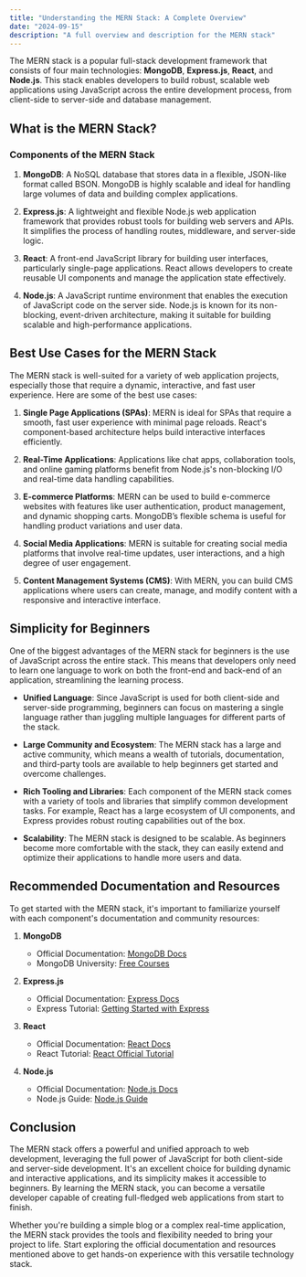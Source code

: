 ```yaml
---
title: "Understanding the MERN Stack: A Complete Overview"
date: "2024-09-15"
description: "A full overview and description for the MERN stack"
---
```


The MERN stack is a popular full-stack development framework that consists of four main technologies: **MongoDB**, **Express.js**, **React**, and **Node.js**. This stack enables developers to build robust, scalable web applications using JavaScript across the entire development process, from client-side to server-side and database management.

## What is the MERN Stack?

### Components of the MERN Stack

1. **MongoDB**: A NoSQL database that stores data in a flexible, JSON-like format called BSON. MongoDB is highly scalable and ideal for handling large volumes of data and building complex applications.

2. **Express.js**: A lightweight and flexible Node.js web application framework that provides robust tools for building web servers and APIs. It simplifies the process of handling routes, middleware, and server-side logic.

3. **React**: A front-end JavaScript library for building user interfaces, particularly single-page applications. React allows developers to create reusable UI components and manage the application state effectively.

4. **Node.js**: A JavaScript runtime environment that enables the execution of JavaScript code on the server side. Node.js is known for its non-blocking, event-driven architecture, making it suitable for building scalable and high-performance applications.

## Best Use Cases for the MERN Stack

The MERN stack is well-suited for a variety of web application projects, especially those that require a dynamic, interactive, and fast user experience. Here are some of the best use cases:

1. **Single Page Applications (SPAs)**: MERN is ideal for SPAs that require a smooth, fast user experience with minimal page reloads. React's component-based architecture helps build interactive interfaces efficiently.

2. **Real-Time Applications**: Applications like chat apps, collaboration tools, and online gaming platforms benefit from Node.js's non-blocking I/O and real-time data handling capabilities.

3. **E-commerce Platforms**: MERN can be used to build e-commerce websites with features like user authentication, product management, and dynamic shopping carts. MongoDB’s flexible schema is useful for handling product variations and user data.

4. **Social Media Applications**: MERN is suitable for creating social media platforms that involve real-time updates, user interactions, and a high degree of user engagement.

5. **Content Management Systems (CMS)**: With MERN, you can build CMS applications where users can create, manage, and modify content with a responsive and interactive interface.

## Simplicity for Beginners

One of the biggest advantages of the MERN stack for beginners is the use of JavaScript across the entire stack. This means that developers only need to learn one language to work on both the front-end and back-end of an application, streamlining the learning process.

- **Unified Language**: Since JavaScript is used for both client-side and server-side programming, beginners can focus on mastering a single language rather than juggling multiple languages for different parts of the stack.

- **Large Community and Ecosystem**: The MERN stack has a large and active community, which means a wealth of tutorials, documentation, and third-party tools are available to help beginners get started and overcome challenges.

- **Rich Tooling and Libraries**: Each component of the MERN stack comes with a variety of tools and libraries that simplify common development tasks. For example, React has a large ecosystem of UI components, and Express provides robust routing capabilities out of the box.

- **Scalability**: The MERN stack is designed to be scalable. As beginners become more comfortable with the stack, they can easily extend and optimize their applications to handle more users and data.

## Recommended Documentation and Resources

To get started with the MERN stack, it's important to familiarize yourself with each component's documentation and community resources:

1. **MongoDB**
   - Official Documentation: [MongoDB Docs](https://docs.mongodb.com/)
   - MongoDB University: [Free Courses](https://university.mongodb.com/)

2. **Express.js**
   - Official Documentation: [Express Docs](https://expressjs.com/en/4x/api.html)
   - Express Tutorial: [Getting Started with Express](https://expressjs.com/en/starter/installing.html)

3. **React**
   - Official Documentation: [React Docs](https://react.dev/reference/react)
   - React Tutorial: [React Official Tutorial](https://reactjs.org/tutorial/tutorial.html)

4. **Node.js**
   - Official Documentation: [Node.js Docs](https://nodejs.org/en/docs/)
   - Node.js Guide: [Node.js Guide](https://nodejs.dev/learn)

## Conclusion

The MERN stack offers a powerful and unified approach to web development, leveraging the full power of JavaScript for both client-side and server-side development. It's an excellent choice for building dynamic and interactive applications, and its simplicity makes it accessible to beginners. By learning the MERN stack, you can become a versatile developer capable of creating full-fledged web applications from start to finish.

Whether you're building a simple blog or a complex real-time application, the MERN stack provides the tools and flexibility needed to bring your project to life. Start exploring the official documentation and resources mentioned above to get hands-on experience with this versatile technology stack.

<RelatedComparisons
    currentTechnology='Express-Mongodb-React-NodeJS'
/>

